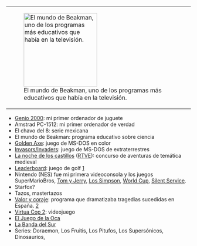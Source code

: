{{header|1=Nostalgia}}

<table align=right>
<tr><td>[[File:beakman.jpg|200px|El mundo de Beakman, uno de los programas más educativos que había en la televisión.]]</td></tr>
<!--<tr><td>[[File:alley-cat.png|200px|Alley Cat es un juego antiguo para MS-DOS de los años 80, en el que eres un gato que come ratones, huyes de perros, etc, vaya lo típico que hace un gato.]]</td></tr>-->
</table>

* [https://es.wikipedia.org/wiki/Genio_2000 Genio 2000]: mi primer ordenador de juguete
* Amstrad PC-1512: mi primer ordenador de verdad
* El chavo del 8: serie mexicana
* El mundo de Beakman: programa educativo sobre ciencia
* [http://www.youtube.com/watch?v=GiWHW5G6hlM Golden Axe]: juego de MS-DOS en color
* [https://www.youtube.com/watch?v=hwouEi-BMmU Invasors/Invaders]: juego de MS-DOS de extraterrestres
* [https://www.youtube.com/watch?v=8YCTkvYaFis La noche de los castillos] ([http://www.rtve.es/alacarta/videos/programas-y-concursos-en-el-archivo-de-rtve/noche-castillos-1995/1006530/ RTVE]): concurso de aventuras de temática medieval
* [https://en.wikipedia.org/wiki/Leaderboard Leaderboard]: juego de golf [https://www.youtube.com/watch?v=rfNo42SomBs]
* Nintendo (NES) fue mi primera videoconsola y los juegos SuperMarioBros, [https://www.youtube.com/watch?v=TwsVhA-Uh_g Tom y Jerry], [https://www.youtube.com/watch?v=ABXEs4JgEgQ Los Simpson], [https://www.youtube.com/watch?v=mPKoHVO5g3o World Cup], [https://www.youtube.com/watch?v=UYJCZPT68Bs Silent Service].
* Starfox?
* Tazos, mastertazos
* [https://www.youtube.com/watch?v=fI08tsDnnsg Valor y coraje]: programa que dramatizaba tragedias sucedidas en España. [https://www.youtube.com/watch?v=3k9Z0Sdty3E]
* [https://www.youtube.com/watch?v=um8gDl1aUK8 Virtua Cop 2]: videojuego
* [https://www.youtube.com/watch?v=uPhWOjwLnHk El Juego de la Oca]
* [https://www.youtube.com/watch?v=cVmqsw7HhP0 La Banda del Sur]
* Series: Doraemon, Los Fruitis, Los Pitufos, Los Supersónicos, Dinosaurios, 

{{footer}}
